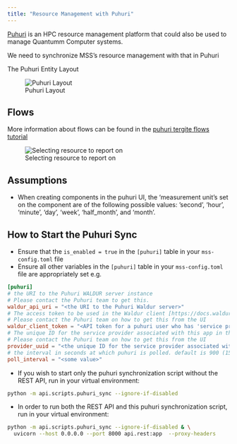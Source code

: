 ```yaml
---
title: "Resource Management with Puhuri"
---
```


[Puhuri](https://puhuri.neic.no/) is an HPC resource management platform that could also be used to manage Quantumm Computer systems.

We need to synchronize MSS's resource management with that in Puhuri

The Puhuri Entity Layout

::: {layout-ncol=1}
![Puhuri Layout](../assets/img/tutorials/resource_management/puhuri-entity-layout.png){.lightbox}
:::

## Flows

More information about flows can be found in the [puhuri tergite flows tutorial](./06_puhuri_tergite_flows.qmd)

::: {layout-ncol=1}
![Selecting resource to report on](../assets/img/tutorials/resource_management/puhuri-resource-usage-reporting-flow.png){.lightbox}
:::

## Assumptions

- When creating components in the puhuri UI, the 'measurement unit's
  set on the component are of the following possible values:
  'second', 'hour', 'minute', 'day', 'week', 'half_month', and 'month'.

## How to Start the Puhuri Sync

- Ensure that the `is_enabled = true` in the `[puhuri]` table in your `mss-config.toml` file
- Ensure all other variables in the `[puhuri]` table in your `mss-config.toml` file are appropriately set e.g.

```toml
[puhuri]
# the URI to the Puhuri WALDUR server instance
# Please contact the Puhuri team to get this.
waldur_api_uri = "<the URI to the Puhuri Waldur server>"
# The access token to be used in the Waldur client [https://docs.waldur.com/user-guide/] to connect to Puhuri
# Please contact the Puhuri team on how to get this from the UI
waldur_client_token = "<API token for a puhuri user who has 'service provider manager' role for our offering on puhuri>"
# The unique ID for the service provider associated with this app in the Waldur Puhuri server
# Please contact the Puhuri team on how to get this from the UI
provider_uuid = "<the unique ID for the service provider associated with this app in Puhuri>"
# the interval in seconds at which puhuri is polled. default is 900 (15 minutes)
poll_interval = "<some value>"
```

- If you wish to start only the puhuri synchronization script without the REST API, run in your virtual environment:

```zsh
python -m api.scripts.puhuri_sync --ignore-if-disabled
```

- In order to run both the REST API and this puhuri synchronization script, run in your virtual environment:

```zsh
python -m api.scripts.puhuri_sync --ignore-if-disabled & \
  uvicorn --host 0.0.0.0 --port 8000 api.rest:app  --proxy-headers
```
